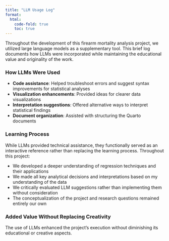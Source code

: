 ```yaml
---
title: "LLM Usage Log"
format: 
  html:
    code-fold: true
    toc: true
---
```


Throughout the development of this firearm mortality analysis project, we utilized large language models as a supplementary tool. This brief log documents how LLMs were incorporated while maintaining the educational value and originality of the work.

### How LLMs Were Used

- **Code assistance**: Helped troubleshoot errors and suggest syntax improvements for statistical analyses
- **Visualization enhancements**: Provided ideas for clearer data visualizations
- **Interpretation suggestions**: Offered alternative ways to interpret statistical findings
- **Document organization**: Assisted with structuring the Quarto documents

### Learning Process

While LLMs provided technical assistance, they functionally served as an interactive reference rather than replacing the learning process. Throughout this project:

- We developed a deeper understanding of regression techniques and their applications
- We made all key analytical decisions and interpretations based on my understanding of the data
- We critically evaluated LLM suggestions rather than implementing them without consideration
- The conceptualization of the project and research questions remained entirely our own

### Added Value Without Replacing Creativity

The use of LLMs enhanced the project's execution without diminishing its educational or creative aspects.